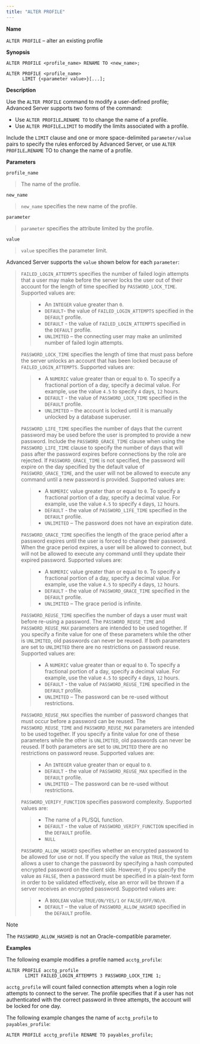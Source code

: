 ```yaml
---
title: "ALTER PROFILE"
---
```


<div id="alter_profile" class="registered_link"></div>


**Name**

`ALTER PROFILE` – alter an existing profile

**Synopsis**

``` text
ALTER PROFILE <profile_name> RENAME TO <new_name>;

ALTER PROFILE <profile_name>
      LIMIT {<parameter value>}[...];
```

**Description**

Use the `ALTER PROFILE` command to modify a user-defined profile; Advanced Server supports two forms of the command:

  - Use `ALTER PROFILE…RENAME TO` to change the name of a profile.
  - Use `ALTER PROFILE…LIMIT` to modify the limits associated with a profile.

Include the `LIMIT` clause and one or more space-delimited `parameter/value` pairs to specify the rules enforced by Advanced Server, or use `ALTER PROFILE…RENAME` TO to change the name of a profile.

**Parameters**

`profile_name`

> The name of the profile.

`new_name`

> `new_name` specifies the new name of the profile.

`parameter`

> `parameter` specifies the attribute limited by the profile.

`value`

> `value` specifies the parameter limit.

Advanced Server supports the `value` shown below for each `parameter`:

> `FAILED_LOGIN_ATTEMPTS` specifies the number of failed login attempts that a user may make before the server locks the user out of their account for the length of time specified by `PASSWORD_LOCK_TIME`. Supported values are:
> 
> >   - An `INTEGER` value greater than `0`.
> >   - `DEFAULT`- the value of `FAILED_LOGIN_ATTEMPTS` specified in the `DEFAULT` profile.
> >   - `DEFAULT` - the value of `FAILED_LOGIN_ATTEMPTS` specified in the `DEFAULT` profile.
> >   - `UNLIMITED` – the connecting user may make an unlimited number of failed login attempts.
> 
> `PASSWORD_LOCK_TIME` specifies the length of time that must pass before the server unlocks an account that has been locked because of `FAILED_LOGIN_ATTEMPTS`. Supported values are:
> 
> >   - A `NUMERIC` value greater than or equal to `0`. To specify a fractional portion of a day, specify a decimal value. For example, use the value `4.5` to specify `4` days, `12` hours.
> >   - `DEFAULT` - the value of `PASSWORD_LOCK_TIME` specified in the `DEFAULT` profile.
> >   - `UNLIMITED` – the account is locked until it is manually unlocked by a database superuser.
> 
> `PASSWORD_LIFE_TIME` specifies the number of days that the current password may be used before the user is prompted to provide a new password. Include the `PASSWORD_GRACE_TIME` clause when using the `PASSWORD_LIFE_TIME` clause to specify the number of days that will pass after the password expires before connections by the role are rejected. If `PASSWORD_GRACE_TIME` is not specified, the password will expire on the day specified by the default value of `PASSWORD_GRACE_TIME`, and the user will not be allowed to execute any command until a new password is provided. Supported values are:
> 
> >   - A `NUMERIC` value greater than or equal to `0`. To specify a fractional portion of a day, specify a decimal value. For example, use the value `4.5` to specify `4` days, `12` hours.
> >   - `DEFAULT` - the value of `PASSWORD_LIFE_TIME` specified in the `DEFAULT` profile.
> >   - `UNLIMITED` – The password does not have an expiration date.
> 
> `PASSWORD_GRACE_TIME` specifies the length of the grace period after a password expires until the user is forced to change their password. When the grace period expires, a user will be allowed to connect, but will not be allowed to execute any command until they update their expired password. Supported values are:
> 
> >   - A `NUMERIC` value greater than or equal to `0`. To specify a fractional portion of a day, specify a decimal value. For example, use the value `4.5` to specify `4` days, `12` hours.
> >   - `DEFAULT` - the value of `PASSWORD_GRACE_TIME` specified in the `DEFAULT` profile.
> >   - `UNLIMITED` – The grace period is infinite.
> 
> `PASSWORD_REUSE_TIME` specifies the number of days a user must wait before re-using a password. The `PASSWORD_REUSE_TIME` and `PASSWORD_REUSE_MAX` parameters are intended to be used together. If you specify a finite value for one of these parameters while the other is `UNLIMITED`, old passwords can never be reused. If both parameters are set to `UNLIMITED` there are no restrictions on password reuse. Supported values are:
> 
> >   - A `NUMERIC` value greater than or equal to `0`. To specify a fractional portion of a day, specify a decimal value. For example, use the value `4.5` to specify `4` days, `12` hours.
> >   - `DEFAULT` - the value of `PASSWORD_REUSE_TIME` specified in the `DEFAULT` profile.
> >   - `UNLIMITED` – The password can be re-used without restrictions.
> 
> `PASSWORD_REUSE_MAX` specifies the number of password changes that must occur before a password can be reused. The `PASSWORD_REUSE_TIME` and `PASSWORD_REUSE_MAX` parameters are intended to be used together. If you specify a finite value for one of these parameters while the other is `UNLIMITED`, old passwords can never be reused. If both parameters are set to `UNLIMITED` there are no restrictions on password reuse. Supported values are:
> 
> >   - An `INTEGER` value greater than or equal to `0`.
> >   - `DEFAULT` - the value of `PASSWORD_REUSE_MAX` specified in the `DEFAULT` profile.
> >   - `UNLIMITED` – The password can be re-used without restrictions.
> 
> `PASSWORD_VERIFY_FUNCTION` specifies password complexity. Supported values are:
> 
> >   - The name of a PL/SQL function.
> >   - `DEFAULT` - the value of `PASSWORD_VERIFY_FUNCTION` specified in the `DEFAULT` profile.
> >   - `NULL`
> 
> `PASSWORD_ALLOW_HASHED` specifies whether an encrypted password to be allowed for use or not. If you specify the value as `TRUE`, the system allows a user to change the password by specifying a hash computed encrypted password on the client side. However, if you specify the value as `FALSE`, then a password must be specified in a plain-text form in order to be validated effectively, else an error will be thrown if a server receives an encrypted password. Supported values are:
> 
> >   - A `BOOLEAN` value `TRUE/ON/YES/1` or `FALSE/OFF/NO/0`.
> >   - `DEFAULT` – the value of `PASSWORD_ALLOW_HASHED` specified in the `DEFAULT` profile.

<div class="note">

<div class="title">

Note

</div>

The `PASSWORD_ALLOW_HASHED` is not an Oracle-compatible parameter.

</div>

**Examples**

The following example modifies a profile named `acctg_profile`:

``` text
ALTER PROFILE acctg_profile
       LIMIT FAILED_LOGIN_ATTEMPTS 3 PASSWORD_LOCK_TIME 1;
```

`acctg_profile` will count failed connection attempts when a login role attempts to connect to the server. The profile specifies that if a user has not authenticated with the correct password in three attempts, the account will be locked for one day.

The following example changes the name of `acctg_profile` to `payables_profile`:

``` text
ALTER PROFILE acctg_profile RENAME TO payables_profile;
```
